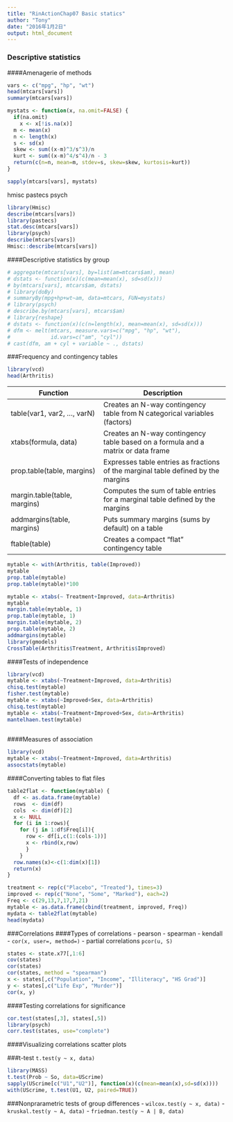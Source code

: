 ```yaml
---
title: "RinActionChap07 Basic statics"
author: "Tony"
date: "2016年1月2日"
output: html_document
---
```

### Descriptive statistics

####Amenagerie of methods
```r
vars <- c("mpg", "hp", "wt")
head(mtcars[vars])
summary(mtcars[vars])

mystats <- function(x, na.omit=FALSE) {
  if(na.omit)
    x <- x[!is.na(x)]
  m <- mean(x)
  n <- length(x)
  s <- sd(x)
  skew <- sum((x-m)^3/s^3)/n
  kurt <- sum((x-m)^4/s^4)/n - 3
  return(c(n=n, mean=m, stdev=s, skew=skew, kurtosis=kurt))
}

sapply(mtcars[vars], mystats)
```

hmisc pastecs psych

```r
library(Hmisc)
describe(mtcars[vars])
library(pastecs)
stat.desc(mtcars[vars])
library(psych)
describe(mtcars[vars])
Hmisc::describe(mtcars[vars])
```

####Descriptive statistics by group

```r
# aggregate(mtcars[vars], by=list(am=mtcars$am), mean)
# dstats <- function(x)(c(mean=mean(x), sd=sd(x)))
# by(mtcars[vars], mtcars$am, dstats)
# library(doBy)
# summaryBy(mpg+hp+wt~am, data=mtcars, FUN=mystats)
# library(psych)
# describe.by(mtcars[vars], mtcars$am)
# library{reshape}
# dstats <- function(x)(c(n=length(x), mean=mean(x), sd=sd(x)))
# dfm <- melt(mtcars, measure.vars=c("mpg", "hp", "wt"),
#             id.vars=c("am", "cyl"))
# cast(dfm, am + cyl + variable ~ ., dstats)
```

###Frequency and contingency tables
```r
library(vcd)
head(Arthritis)

```

Function | Description
-------- | -----------
table(var1, var2, …, varN)  | Creates an N-way contingency table from N categorical variables (factors)
xtabs(formula, data) | Creates an N-way contingency table based on a formula and a matrix or data frame
prop.table(table, margins) | Expresses table entries as fractions of the marginal table defined by the margins
margin.table(table, margins) | Computes the sum of table entries for a marginal table defined by the margins
addmargins(table, margins) | Puts summary margins (sums by default) on a table
ftable(table) | Creates a compact "flat" contingency table

```r
mytable <- with(Arthritis, table(Improved))
mytable
prop.table(mytable)
prop.table(mytable)*100

mytable <- xtabs(~ Treatment+Improved, data=Arthritis) 
mytable
margin.table(mytable, 1)
prop.table(mytable, 1)
margin.table(mytable, 2)
prop.table(mytable, 2)
addmargins(mytable)
library(gmodels)
CrossTable(Arthritis$Treatment, Arthritis$Improved)
```
####Tests of independence

```r
library(vcd)
mytable <- xtabs(~Treatment+Improved, data=Arthritis)
chisq.test(mytable)
fisher.test(mytable)
mytable <- xtabs(~Improved+Sex, data=Arthritis)
chisq.test(mytable)
mytable <- xtabs(~Treatment+Improved+Sex, data=Arthritis)
mantelhaen.test(mytable)
           
```

####Measures of association

```r
library(vcd)
mytable <- xtabs(~Treatment+Improved, data=Arthritis)
assocstats(mytable)
```

####Converting tables to flat files

```r
table2flat <- function(mytable) {
  df <- as.data.frame(mytable)
  rows  <- dim(df)
  cols  <- dim(df)[2]
  x <- NULL
  for (i in 1:rows){
    for (j in 1:df$Freq[i]){
      row <- df[i,c(1:(cols-1))]
      x <- rbind(x,row)
      }
    }
  row.names(x)<-c(1:dim(x)[1])
  return(x)
}

treatment <- rep(c("Placebo", "Treated"), times=3)
improved <- rep(c("None", "Some", "Marked"), each=2)
Freq <- c(29,13,7,17,7,21)
mytable <- as.data.frame(cbind(treatment, improved, Freq))
mydata <- table2flat(mytable)
head(mydata)
```

###Correlations 
####Types of correlations
- pearson
- spearman
- kendall
- `cor(x, user=, method=)`
- partial correlations `pcor(u, S)`

```r
states <- state.x77[,1:6]
cov(states)
cor(states)
cor(states, method = "spearman")
x <- states[,c("Population", "Income", "Illiteracy", "HS Grad")]
y <- states[,c("Life Exp", "Murder")]
cor(x, y)
```

####Testing correlations for significance

```r
cor.test(states[,3], states[,5])
library(psych) 
corr.test(states, use="complete")

```
####Visualizing correlations
scatter plots

###t-test
`t.test(y ~ x, data)`

```r
library(MASS)
t.test(Prob ~ So, data=UScrime)
sapply(UScrime[c("U1","U2")], function(x)(c(mean=mean(x),sd=sd(x))))
with(UScrime, t.test(U1, U2, paired=TRUE))
```

###Nonprarametric tests of group differences
- `wilcox.test(y ~ x, data)`
- `kruskal.test(y ~ A, data)`
- `friedman.test(y ~ A | B, data)`